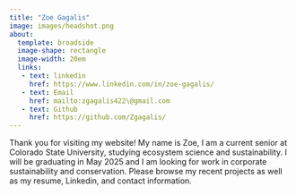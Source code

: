 ```yaml
---
title: "Zoe Gagalis"
image: images/headshot.png
about:
  template: broadside
  image-shape: rectangle
  image-width: 20em
  links:
   - text: linkedin
     href: https://www.linkedin.com/in/zoe-gagalis/
   - text: Email
     href: mailto:zgagalis422\@gmail.com
   - text: Github
     href: https://github.com/Zgagalis/
---
```


Thank you for visiting my website! My name is Zoe, I am a current senior at Colorado State University, studying ecosystem science and sustainability. I will be graduating in May 2025 and I am looking for work in corporate sustainability and conservation. Please browse my recent projects as well as my resume, Linkedin, and contact information.
